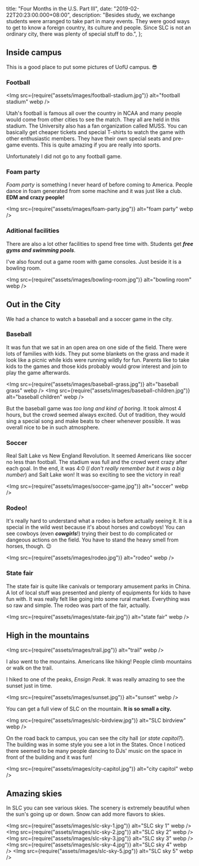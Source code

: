 
  title: "Four Months in the U.S. Part III",
  date: "2019-02-22T20:23:00.000+08:00",
  description:
    "Besides study, we exchange students were arranged to take part in many events. They were good ways to get to know a foreign country, its culture and people. Since SLC is not an ordinary city, there was plenty of special stuff to do.",
};

## Inside campus

This is a good place to put some pictures of UofU campus. 😎

### Football

<Img
  src={require("assets/images/football-stadium.jpg")}
  alt="football stadium"
  webp
/>

Utah's football is famous all over the country in NCAA and many people would come from other cities to see the match. They all are held in this stadium. The University also has a fan organization called MUSS. You can basically get cheaper tickets and special T-shirts to watch the game with other enthusiastic members. They have their own special seats and pre-game events. This is quite amazing if you are really into sports.

Unfortunately I did not go to any football game.

### Foam party

_Foam party_ is something I never heard of before coming to America. People dance in foam generated from some machine and it was just like a club. **EDM and crazy people!**

<Img src={require("assets/images/foam-party.jpg")} alt="foam party" webp />

### Aditional facilities

There are also a lot other facilities to spend free time with. Students get _**free gyms and swimming pools**_.

I've also found out a game room with game consoles. Just beside it is a bowling room.

<Img src={require("assets/images/bowling-room.jpg")} alt="bowling room" webp />

## Out in the City

We had a chance to watch a baseball and a soccer game in the city.

### Baseball

It was fun that we sat in an open area on one side of the field. There were lots of families with kids. They put some blankets on the grass and made it look like a picnic while kids were running wildly for fun. Parents like to take kids to the games and those kids probably would grow interest and join to play the game afterwards.

<Img
  src={require("assets/images/baseball-grass.jpg")}
  alt="baseball grass"
  webp
/>
<Img
  src={require("assets/images/baseball-children.jpg")}
  alt="baseball children"
  webp
/>

But the baseball game was _too long and kind of boring_. It took almost 4 hours, but the crowd seemed always excited. Out of tradition, they would sing a special song and make beats to cheer whenever possible. It was overall nice to be in such atmosphere.

### Soccer

Real Salt Lake vs New England Revolution. It seemed Americans like soccer no less than football. The stadium was full and the crowd went crazy after each goal. In the end, it was 4:0 (_I don't really remember but it was a big number_) and Salt Lake won! It was so exciting to see the victory in real!

<Img src={require("assets/images/soccer-game.jpg")} alt="soccer" webp />

### Rodeo!

It's really hard to understand what a rodeo is before actually seeing it. It is a special in the wild west because it's about horses and cowboys! You can see cowboys (even _**cowgirls**_!) trying their best to do complicated or dangeous actions on the field. You have to stand the heavy smell from horses, though. 😉

<Img src={require("assets/images/rodeo.jpg")} alt="rodeo" webp />

### State fair

The state fair is quite like canivals or temporary amusement parks in China. A lot of local stuff was presented and plenty of equipments for kids to have fun with. It was really felt like going into some rural market. Everything was so raw and simple. The rodeo was part of the fair, actually.

<Img src={require("assets/images/state-fair.jpg")} alt="state fair" webp />

## High in the mountains

<Img src={require("assets/images/trail.jpg")} alt="trail" webp />

I also went to the mountains. Americans like hiking! People climb mountains or walk on the trail.

I hiked to one of the peaks, _Ensign Peak_. It was really amazing to see the sunset just in time.

<Img src={require("assets/images/sunset.jpg")} alt="sunset" webp />

You can get a full view of SLC on the mountain. **It is so small a city.**

<Img src={require("assets/images/slc-birdview.jpg")} alt="SLC birdview" webp />

On the road back to campus, you can see the city hall (_or state capitol?_). The building was in some style you see a lot in the States. Once I noticed there seemed to be many people dancing to DJs' music on the space in front of the building and it was fun!

<Img src={require("assets/images/city-capitol.jpg")} alt="city capitol" webp />

## Amazing skies

In SLC you can see various skies. The scenery is extremely beautiful when the sun's going up or down. Snow can add more flavors to skies.

<Img src={require("assets/images/slc-sky-1.jpg")} alt="SLC sky 1" webp />
<Img src={require("assets/images/slc-sky-2.jpg")} alt="SLC sky 2" webp />
<Img src={require("assets/images/slc-sky-3.jpg")} alt="SLC sky 3" webp />
<Img src={require("assets/images/slc-sky-4.jpg")} alt="SLC sky 4" webp />
<Img src={require("assets/images/slc-sky-5.jpg")} alt="SLC sky 5" webp />
